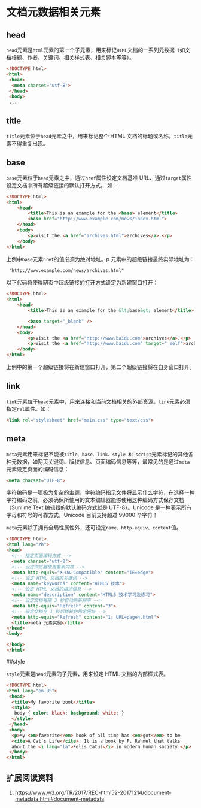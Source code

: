 # 文档元数据相关元素 {#html-meta}

## head

`head`元素是`html`元素的第一个子元素，用来标记`HTML`文档的一系列元数据（如文档标题、作者、关键词、相关样式表、相关脚本等等）。

``` html
<!DOCTYPE html>
<html>
 <head>
  <meta charset="utf-8">
 </head>
 <body>
 ...
```

## title

`title`元素位于`head`元素之中，用来标记整个 HTML 文档的标题或名称，`title`元素不得重复出现。

## base

`base`元素位于`head`元素之中，通过`href`属性设定文档基准 URL、通过`target`属性设定文档中所有超级链接的默认打开方式。
如：

``` html
<!DOCTYPE html>
<html>
    <head>
        <title>This is an example for the <base> element</title>
        <base href="http://www.example.com/news/index.html">
    </head>
    <body>
        <p>Visit the <a href="archives.html">archives</a>.</p>
    </body>
</html>
```

上例中`base`元素`href`的值必须为绝对地址。p 元素中的超级链接最终实际地址为：

``` html
 "http://www.example.com/news/archives.html"
```

以下代码将使得网页中超级链接的打开方式设定为新建窗口打开：

``` html
<!DOCTYPE html>
<html>
    <head>
        <title>This is an example for the &lt;base&gt; element</title>

        <base target="_blank" />
    </head>
    <body>
        <p>Visit the <a href="http://www.baidu.com">archives</a>.</p>
        <p>Visit the <a href="http://www.baidu.com" target="_self">archives</a>.</p>
    </body>
</html>
```

上例中的第一个超级链接将在新建窗口打开，第二个超级链接将在自身窗口打开。

## link

`link`元素位于`head`元素中，用来连接和当前文档相关的外部资源。`link`元素必须指定`rel`属性。如：

``` html
<link rel="stylesheet" href="main.css" type="text/css">
```

## meta

`meta`元素用来标记不能被`title、base、link、style 和 script`元素标记的其他各种元数据，如网页关键词、版权信息、页面编码信息等等，最常见的是通过`meta`元素设定页面的编码信息：

``` html
<meta charset="UTF-8">
```

字符编码是一项极为复杂的主题，字符编码指示文件将显示什么字符，在选择一种字符编码之前，必须确保所使用的文本编辑器能够使用这种编码方式保存文档（Sunlime Text 编辑器的默认编码方式就是 UTF-8）。Unicode 是一种表示所有字母和符号的可靠方式，Unicode 目前支持超过 99000 个字符！

`meta`元素除了拥有全局性属性外，还可设定`name、http-equiv、content`值。

```html
<!DOCTYPE html>
<html lang="zh">
<head>
  <!-- 指定页面编码方式 -->
  <meta charset="utf-8">
  <!-- 设定浏览器使用最新内核 -->
  <meta http-equiv="X-UA-Compatible" content="IE=edge">
  <!-- 设定 HTML 文档的关键词 -->
  <meta name="keywords" content="HTML5 技术">
  <!-- 设定 HTML 文档的描述信息 -->
  <meta name="description" content="HTML5 技术学习及练习">
  <!-- 设定文档每隔 3 秒自动刷新频率 -->
  <meta http-equiv="Refresh" content="3">
  <!-- 设定文档在 1 秒后跳转到指定网址 -->
  <meta http-equiv="Refresh" content="1; URL=page4.html">
  <title>meta 元素实例</title>
</head>
<body>

</body>
</html>
```

##style

`style`元素是`head`元素的子元素，用来设定 HTML 文档的内部样式表。

``` html
<!DOCTYPE html>
<html lang="en-US">
 <head>
  <title>My favorite book</title>
  <style>
   body { color: black; background: white; }
  </style>
 </head>
 <body>
  <p>My <em>favorite</em> book of all time has <em>got</em> to be
  <cite>A Cat's Life</cite>. It is a book by P. Rahmel that talks
  about the <i lang="la">Felis Catus</i> in modern human society.</p>
 </body>
</html>
```

## 扩展阅读资料

1. <https://www.w3.org/TR/2017/REC-html52-20171214/document-metadata.html#document-metadata>
